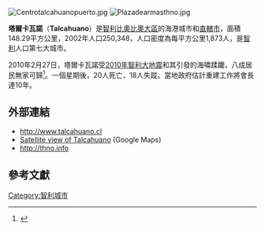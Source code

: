[[File:Centrotalcahuanopuerto.jpg|thumb]]
[[File:Plazadearmasthno.jpg|thumb]]


'''塔爾卡瓦諾'''（'''Talcahuano'''）是[[智利|智利]][[比奧比奧大區|比奧比奧大區]]的海港城市和[[直轄市|直轄市]]，面積148.29平方公里，2002年人口250,348，人口密度為每平方公里1,873人，是[[智利|智利]]人口第七大城市。

2010年2月27日，塔爾卡瓦諾受[[2010年智利大地震|2010年智利大地震]]和其引發的海嘯蹂躪，八成居民無家可歸<ref>{{cite web |url=http://www.msnbc.msn.com/id/35615455/ns/world_news-chile_earthquake/ |work=msnbc.com |title=Double tragedy for Chile's beach communities |accessdate=March 1, 2010 |archive-date=2012-11-03 |archive-url=https://web.archive.org/web/20121103044846/http://www.msnbc.msn.com/id/35615455/ns/world_news-chile_earthquake/ |dead-url=no }}</ref>。一個星期後，20人死亡，18人失蹤。當地政府估計重建工作將會長達10年。

== 外部連結 ==
* http://www.talcahuano.cl {{Wayback|url=http://www.talcahuano.cl/ |date=20171017185338 }}
* [http://maps.google.com/maps?q=talcahuano+chile&t=k Satellite view of Talcahuano] (Google Maps)
* http://thno.info {{Wayback|url=http://thno.info/ |date=20200806152947 }}

== 參考文獻 ==
{{reflist}}

{{coord|36|43|S|73|07|W|region:CL_type:city|display=title}}

{{Authority control}}
[[Category:智利城市|Category:智利城市]]